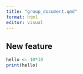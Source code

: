 ```yaml
---
title: "group_document.qmd"
format: html
editor: visual
---
```


## New feature

```r
hello <- 10*10
print(hello)
```
